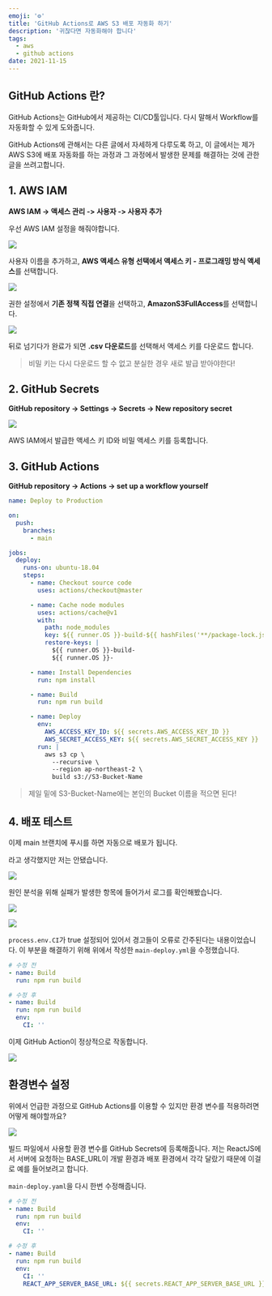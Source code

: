 ```yaml
---
emoji: '⚙️'
title: 'GitHub Actions로 AWS S3 배포 자동화 하기'
description: '귀찮다면 자동화해야 합니다'
tags:
  - aws
  - github actions
date: 2021-11-15
---
```


## GitHub Actions 란?

GitHub Actions는 GitHub에서 제공하는 CI/CD툴입니다. 다시 말해서 Workflow를 자동화할 수 있게 도와줍니다.

GitHub Actions에 관해서는 다른 글에서 자세하게 다루도록 하고, 이 글에서는 제가 AWS S3에 배포 자동화를 하는 과정과 그 과정에서 발생한 문제를 해결하는 것에 관한 글을 쓰려고합니다.

## 1. AWS IAM

**AWS IAM -> 액세스 관리 -> 사용자 -> 사용자 추가**

우선 AWS IAM 설정을 해줘야합니다.

![](0.png)

사용자 이름을 추가하고, **AWS 액세스 유형 선택에서 액세스 키 - 프로그래밍 방식 액세스**를 선택합니다.

![](1.png)

권한 설정에서 **기존 정책 직접 연결**을 선택하고, **AmazonS3FullAccess**를 선택합니다.

![](2.png)

뒤로 넘기다가 완료가 되면 **.csv 다운로드**를 선택해서 액세스 키를 다운로드 합니다.

> 비밀 키는 다시 다운로드 할 수 없고 분실한 경우 새로 발급 받아야한다!

## 2. GitHub Secrets

**GitHub repository -> Settings -> Secrets -> New repository secret**

![](3.png)

AWS IAM에서 발급한 액세스 키 ID와 비밀 액세스 키를 등록합니다.

## 3. GitHub Actions

**GitHub repository -> Actions -> set up a workflow yourself**

```yaml main-deploy.yaml
name: Deploy to Production

on:
  push:
    branches:
      - main

jobs:
  deploy:
    runs-on: ubuntu-18.04
    steps:
      - name: Checkout source code
        uses: actions/checkout@master

      - name: Cache node modules
        uses: actions/cache@v1
        with:
          path: node_modules
          key: ${{ runner.OS }}-build-${{ hashFiles('**/package-lock.json') }}
          restore-keys: |
            ${{ runner.OS }}-build-
            ${{ runner.OS }}-

      - name: Install Dependencies
        run: npm install

      - name: Build
        run: npm run build

      - name: Deploy
        env:
          AWS_ACCESS_KEY_ID: ${{ secrets.AWS_ACCESS_KEY_ID }}
          AWS_SECRET_ACCESS_KEY: ${{ secrets.AWS_SECRET_ACCESS_KEY }}
        run: |
          aws s3 cp \
            --recursive \
            --region ap-northeast-2 \
            build s3://S3-Bucket-Name
```

> 제일 밑에 S3-Bucket-Name에는 본인의 Bucket 이름을 적으면 된다!

## 4. 배포 테스트

이제 main 브랜치에 푸시를 하면 자동으로 배포가 됩니다.

라고 생각했지만 저는 안됐습니다.

![](4.png)

원인 분석을 위해 실패가 발생한 항목에 들어가서 로그를 확인해봤습니다.

![](6.png)

![](7.png)

`process.env.CI`가 true 설정되어 있어서 경고들이 오류로 간주된다는 내용이었습니다. 이 부분을 해결하기 위해 위에서 작성한 `main-deploy.yml`을 수정했습니다.

```yaml
# 수정 전
- name: Build
  run: npm run build

# 수정 후
- name: Build
  run: npm run build
  env:
    CI: ''
```

이제 GitHub Action이 정상적으로 작동합니다.

![](5.png)

## 환경변수 설정

위에서 언급한 과정으로 GitHub Actions를 이용할 수 있지만 환경 변수를 적용하려면 어떻게 해야할까요?

![](3.png)

빌드 파일에서 사용할 환경 변수를 GitHub Secrets에 등록해줍니다. 저는 ReactJS에서 서버에 요청하는 BASE_URL이 개발 환경과 배포 환경에서 각각 달랐기 때문에 이걸로 예를 들어보려고 합니다.

`main-deploy.yaml`을 다시 한번 수정해줍니다.

```yaml
# 수정 전
- name: Build
  run: npm run build
  env:
    CI: ''

# 수정 후
- name: Build
  run: npm run build
  env:
    CI: ''
    REACT_APP_SERVER_BASE_URL: ${{ secrets.REACT_APP_SERVER_BASE_URL }}
```

